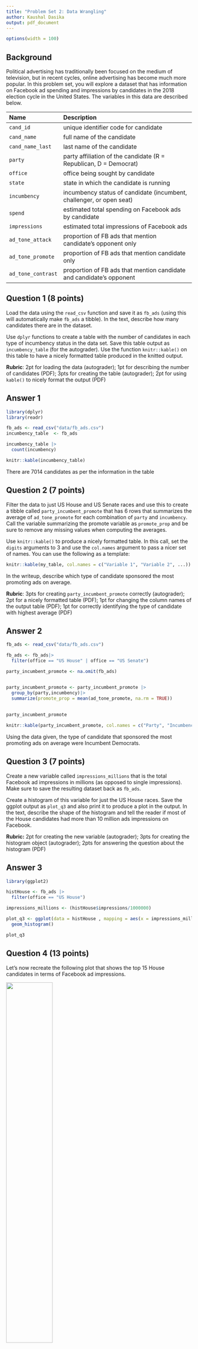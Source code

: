 ```yaml
---
title: "Problem Set 2: Data Wrangling"
author: Kaushal Dasika
output: pdf_document
---
```



```r
options(width = 100)
```

## Background

Political advertising has traditionally been focused on the medium of television, but in recent cycles, online advertising has become much more popular. In this problem set, you will explore a dataset that has information on Facebook ad spending and impressions by candidates in the 2018 election cycle in the United States. The variables in this data are described below. 



| Name               | Description                                                          |
|:-------------------|:---------------------------------------------------------------------|
| `cand_id`          | unique identifier code for candidate                                 |
| `cand_name`        | full name of the candidate                                           |
| `cand_name_last`   | last name of the candidate                                           |
| `party`            | party affiliation of the candidate (R = Republican, D = Democrat)    |
| `office`           | office being sought by candidate                                     |
| `state`            | state in which the candidate is running                              |
| `incumbency`       | incumbency status of candidate (incumbent, challenger, or open seat) |
| `spend`            | estimated total spending on Facebook ads by candidate                |
| `impressions`      | estimated total impressions of Facebook ads                          |
| `ad_tone_attack`   | proportion of FB ads that mention candidate's opponent only          |
| `ad_tone_promote`  | proportion of FB ads that mention candidate only                     |
| `ad_tone_contrast` | proportion of FB ads that mention candidate and candidate's opponent |




\newpage

## Question 1 (8 points)

Load the data using the `read_csv` function and save it as `fb_ads` (using this will automatically make `fb_ads` a tibble). In the text, describe how many candidates there are in the dataset. 

Use `dplyr` functions to create a table with the number of candidates in each type of incumbency status in the data set. Save this table output as `incumbency_table` (for the autograder). Use the function `knitr::kable()` on this table to have a nicely formatted table produced in the knitted output. 

 **Rubric**: 2pt for loading the data (autograder); 1pt for describing the number of candidates (PDF); 3pts for creating the table (autograder); 2pt for using `kable()` to nicely format the output (PDF)

## Answer 1

```r


library(dplyr)
library(readr)

fb_ads <- read_csv("data/fb_ads.csv")
incumbency_table  <- fb_ads

incumbency_table |>
  count(incumbency)

knitr::kable(incumbency_table)

```

There are 7014 candidates as per the information in the table

\newpage

## Question 2 (7 points)

Filter the data to just US House and US Senate races and use this to create a tibble called `party_incumbent_promote` that has 6 rows that summarizes the average of `ad_tone_promote` for each combination of `party` and `incumbency`. Call the variable summarizing the promote variable as `promote_prop` and be sure to remove any missing values when computing the averages. 

Use `knitr::kable()` to produce a nicely formatted table. In this call, set the `digits` arguments to 3 and use the `col.names` argument to pass a nicer set of names. You can use the following as a template:

```r
knitr::kable(my_table, col.names = c("Variable 1", "Variable 2", ...))

```

In the writeup, describe which type of candidate sponsored the most promoting ads on average. 

 **Rubric**: 3pts for creating `party_incumbent_promote` correctly (autograder); 2pt for a nicely formatted table (PDF); 1pt for changing the column names of the output table (PDF); 1pt for correctly identifying the type of candidate with highest average (PDF)

## Answer 2

```r

fb_ads <- read_csv("data/fb_ads.csv")

fb_ads <- fb_ads|>
  filter(office == "US House" | office == "US Senate")

party_incumbent_promote <- na.omit(fb_ads)


party_incumbent_promote <- party_incumbent_promote |>
  group_by(party,incumbency)|>
  summarize(promote_prop = mean(ad_tone_promote, na.rm = TRUE))
  
  
party_incumbent_promote

knitr::kable(party_incumbent_promote, col.names = c("Party", "Incumbency", "Proportion"), digits = 3)


```

Using the data given, the type of candidate that sponsored the most promoting ads on average were Incumbent Democrats.

\newpage

## Question 3 (7 points)


Create a new variable called `impressions_millions` that is the total Facebook ad impressions in millions (as opposed to single impressions). Make sure to save the resulting dataset back as `fb_ads`.

Create a histogram of this variable for just the US House races. Save the ggplot output as `plot_q3` and also print it to produce a plot in the output. In the text, describe the shape of the histogram and tell the reader if most of the House candidates had more than 10 million ads impressions on Facebook. 

 **Rubric:** 2pt for creating the new variable (autograder); 3pts for creating the histogram object (autograder); 2pts for answering the question about the histogram (PDF)

## Answer 3

```r
library(ggplot2)

histHouse <- fb_ads |>
  filter(office == "US House")

impressions_millions <- (histHouse$impressions/1000000)

plot_q3 <- ggplot(data = histHouse , mapping = aes(x = impressions_millions)) +
  geom_histogram() 

plot_q3

```



\newpage

## Question 4 (13 points)

Let's now recreate the following plot that shows the top 15 House candidates in terms of Facebook ad impressions. 

![](figures/house-spenders.png){width="50%"}

You should save the `ggplot` output as `fb_top_plot`. You should also write `fb_top_plot` on its own line in the chunk to produce the actual plot. The key features of this graph that you should replicate for the autograder are:

- The barplot should have candidate last names on the y-axis and the `impressions_millions` variable from question 3 on the x-axis. 
- The data feeding into the `ggplot` call should only have US House candidates and only the candidates with the highest 15 `impressions_millions` values. 
- The y-axis should be ordered in ascending values of `impressions_millions` so that the lowest values are at the bottom. You may want to manipulate `cand_name_last` to achieve this. 
- The fill color of the bar plot should be mapped to the `party` variable (but not globally!). 

You do not need to exactly match the labels, but you should have informative labels. The color does not need to match, but if you want to change the fill colors, you can use the `scale_fill_manual(values = c(R = "red", D = "blue"))` function (where you can change the red and blue to whatever you want). 

 **Rubric:** 3pts for correct axes (autograder); 3pts for correct data fed into `ggplot` (autograder); 3pts for the correct ordering of the y-axis (PDF); 3pts for fill being mapped to `party` (autograder); 1pt for plot being in knitted output and having informative labels (PDF)

## Answer 4



\newpage



# Code

```r

```
